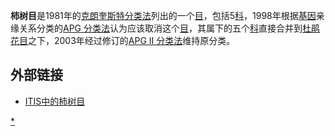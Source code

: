 {{Automatic Taxobox
| taxon = Ebenales
| image = Halesia_carolina0.jpg
| image_caption = [[卡罗莱那银铃|卡罗莱那银铃]] （''Halesia carolina''）
| authority = [[Adolf_Engler|Engl.]] (1892)
| subdivision_ranks = [[科|科]]
| subdivision = 
*[[山榄科|山榄科]] Sapotaceae
*[[柿树科|柿树科]] Ebenaceae
*[[野茉莉科|野茉莉科]] Styracaceae （安息香科）
*[[光果科|光果科]] Lissocarpaceae （尖药科）
*[[山矾科|山矾科]] Symplocaceae
}}

'''柿树目'''是1981年的[[克朗奎斯特分类法|克朗奎斯特分类法]]列出的一个[[目|目]]，包括5[[科|科]]，1998年根据[[基因|基因]]亲缘关系分类的[[APG_分类法|APG 分类法]]认为应该取消这个[[目|目]]，其属下的五个[[科|科]]直接合并到[[杜鹃花目|杜鹃花目]]之下，2003年经过修订的[[APG_II_分类法|APG II 分类法]]维持原分类。

== 外部链接 ==
*[http://www.itis.gov/servlet/SingleRpt/SingleRpt?search_topic=TSN&search_value=23801 ITIS中的柿树目] {{Wayback|url=http://www.itis.gov/servlet/SingleRpt/SingleRpt?search_topic=TSN&search_value=23801 |date=20201130094050 }}
{{Taxonbar|from=Q2592664}}

[[Category:柿树目|*]]